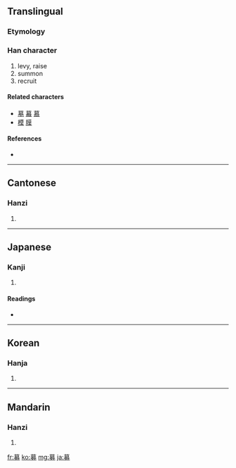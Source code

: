 ==Translingual==
===Etymology===
{{Han compound|莫|力|ls=psc|c1=p|c2=s}}

===Han character===
{{Han char|rn=19|rad=力|as=11|sn=13|four=4442<sub>7</sub>|canj=廿日大尸 (TAKS)|ids=⿱[[莫]][[力]]}}

# levy, raise
# summon
# recruit

====Related characters====
* [[墓]] [[幕]] [[慕]]
* [[模]] [[膜]]

====References====
* {{Han ref|kx=0148.400|dkj=02416|dj=0336.050|hdz=10376.070|uh=52DF|ud=21215|bh=B6D2|bd=46802}}

----

==Cantonese==

===Hanzi===
{{yue-hanzi|jyut=|y=mou6}}

# {{defn|Cantonese}}

----

==Japanese==

===Kanji===
{{ja-kanji|grade=c|rs=力11}}

# {{defn|Japanese}}

====Readings====
* {{ja-readings|on=[[ぼ]] (bo), [[も]] (mo)|kun=[[つのる]] (tsunoru)}}

----

==Korean==

===Hanja===
{{ko-hanja|hangeul=모|rv=mo|mr=mo}}

# {{defn|Korean}}

----

==Mandarin==

===Hanzi===
{{cmn-hanzi|pin=[[jiàng]] ([[jiang4]]), [[mù]] ([[mu4]])|wg=chiang<sup>4</sup>, mu<sup>4</sup>}}

# {{defn|Mandarin}}

[[fr:募]]
[[ko:募]]
[[mg:募]]
[[ja:募]]